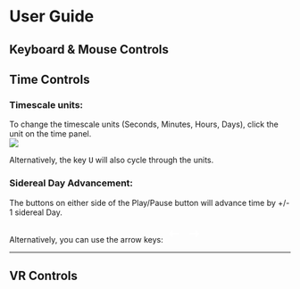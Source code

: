 
# User Guide


## Keyboard & Mouse Controls


## Time Controls
### Timescale units:
To change the timescale units (Seconds, Minutes, Hours, Days), click the unit on the time panel.  
![](/images/timescale-units.png)  

Alternatively, the key <KBD>U</KBD> will also cycle through the units.  

### Sidereal Day Advancement:
The buttons on either side of the Play/Pause button will advance time by +/- 1 sidereal Day.

Alternatively, you can use the arrow keys: <KBD><svg fill="white" xmlns="http://www.w3.org/2000/svg" width="32" height="32" viewBox="0 0 24 24"><path fill="#ffffff" d="M10.05 16.94v-4h8.92l.03-2.01h-8.95V6.94l-5 5Z"/></svg></KBD> <KBD><svg xmlns="http://www.w3.org/2000/svg" width="32" height="32" viewBox="0 0 24 24"><path fill="#ffffff" d="M14 16.94v-4H5.08l-.03-2.01H14V6.94l5 5Z"/></svg></KBD>

---
## VR Controls
